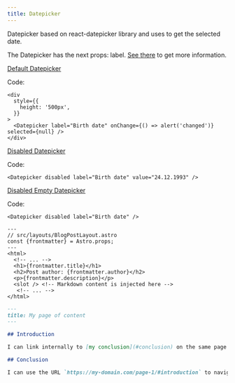 ```yaml
---
title: Datepicker
---
```


Datepicker based on react-datepicker library and uses to get the selected date.

The Datepicker has the next props: label. [See there](/storybook/?path=/docs/core-datepicker--docs) to get more information.

[Default Datepicker](/storybook/?path=/story/core-datepicker--default-datepicker)

Code:

```tsx
<div
  style={{
    height: '500px',
  }}
>
  <Datepicker label="Birth date" onChange={() => alert('changed')} selected={null} />
</div>
```

[Disabled Datepicker](/storybook/?path=/story/core-datepicker--disabled-datepicker)

Code:

```tsx
<Datepicker disabled label="Birth date" value="24.12.1993" />
```

[Disabled Empty Datepicker](/storybook/?path=/story/core-datepicker--disabled-empty-datepicker)

Code:

```tsx
<Datepicker disabled label="Birth date" />
```

```astro /frontmatter(?:.\w+)?/
---
// src/layouts/BlogPostLayout.astro
const {frontmatter} = Astro.props;
---
<html>
  <!-- ... -->
  <h1>{frontmatter.title}</h1>
  <h2>Post author: {frontmatter.author}</h2>
  <p>{frontmatter.description}</p>
  <slot /> <!-- Markdown content is injected here -->
   <!-- ... -->
</html>
```

```markdown title="src/pages/page-1.md"
---
title: My page of content
---

## Introduction

I can link internally to [my conclusion](#conclusion) on the same page when writing Markdown.

## Conclusion

I can use the URL `https://my-domain.com/page-1/#introduction` to navigate directly to my Introduction on the page.
```
